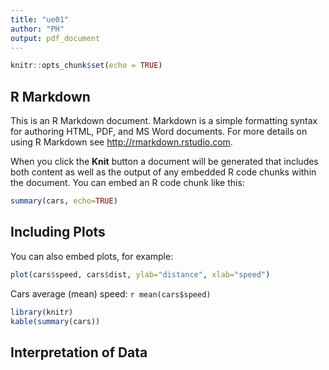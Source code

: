 ```yaml
---
title: "ue01"
author: "PH"
output: pdf_document
---
```


```r
knitr::opts_chunk$set(echo = TRUE)
```

## R Markdown

This is an R Markdown document. Markdown is a simple formatting syntax for authoring HTML, PDF, and MS Word documents. For more details on using R Markdown see <http://rmarkdown.rstudio.com>.

When you click the **Knit** button a document will be generated that includes both content as well as the output of any embedded R code chunks within the document. You can embed an R code chunk like this:

```r
summary(cars, echo=TRUE)
```


## Including Plots

You can also embed plots, for example:

```r
plot(cars$speed, cars$dist, ylab="distance", xlab="speed")
```

Cars average (mean) speed: `r mean(cars$speed)`

```r
library(knitr)
kable(summary(cars))
```
## Interpretation of Data
